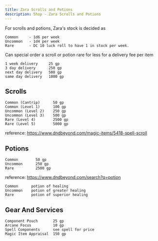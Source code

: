 ```yaml
---
title: Zara Scrolls and Potions
description: Shop - Zara Scrolls and Potions
---
```

For scrolls and potions, Zara's stock is decided as

```
Common     - 1d6 per week
Uncommon   - 1d4 per week
Rare       - DC 10 luck roll to have 1 in stock per week.
```


Can special order a scroll or potion rare for less for a delivery fee per item

```
1 week delivery     25 gp
3 day delivery      250 gp
next day delivery   500 gp
same day delivery   1000 gp
```

## Scrolls

```
Common (Cantrip)      50 gp
Common (Level 1)      100 gp
Uncommon (Level 2)    250 gp
Uncommon (Level 3)    500 gp
Rare (Level 4)        2500 gp
Rare (Level 5)        5000 gp
```


reference: https://www.dndbeyond.com/magic-items/5418-spell-scroll
## Potions

```
Common        50 gp
Uncommon      250 gp
Rare          2500 gp
```


reference: https://www.dndbeyond.com/search?q=potion

```
Common      potion of healing
Uncommon    potion of greater healing
Rare        potion of superior healing
```


## Gear And Services

```
Component Pouch       25 gp
Arcane Focus          10 gp
Spell Components      see spell for price
Magic Item Appraisal  150 gp
```

